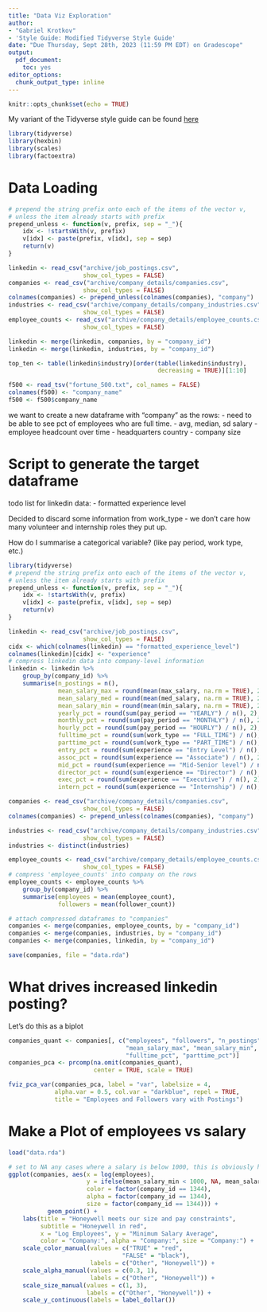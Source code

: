```yaml
---
title: "Data Viz Exploration"
author: 
- "Gabriel Krotkov"
- 'Style Guide: Modified Tidyverse Style Guide'
date: "Due Thursday, Sept 28th, 2023 (11:59 PM EDT) on Gradescope"
output:
  pdf_document:
    toc: yes
editor_options:
  chunk_output_type: inline
---
```


```r
knitr::opts_chunk$set(echo = TRUE)
```

My variant of the Tidyverse style guide can be found [here](https://github.com/GKrotkov/gkrotkov_style_r/tree/main)

```r
library(tidyverse)
library(hexbin)
library(scales)
library(factoextra)
```

# Data Loading

```r
# prepend the string prefix onto each of the items of the vector v, 
# unless the item already starts with prefix
prepend_unless <- function(v, prefix, sep = "_"){
    idx <- !startsWith(v, prefix)
    v[idx] <- paste(prefix, v[idx], sep = sep)
    return(v)
}

linkedin <- read_csv("archive/job_postings.csv", 
                     show_col_types = FALSE)
companies <- read_csv("archive/company_details/companies.csv", 
                     show_col_types = FALSE)
colnames(companies) <- prepend_unless(colnames(companies), "company")
industries <- read_csv("archive/company_details/company_industries.csv", 
                     show_col_types = FALSE)
employee_counts <- read_csv("archive/company_details/employee_counts.csv", 
                     show_col_types = FALSE)

linkedin <- merge(linkedin, companies, by = "company_id")
linkedin <- merge(linkedin, industries, by = "company_id")

top_ten <- table(linkedin$industry)[order(table(linkedin$industry), 
                                          decreasing = TRUE)][1:10]
```

```r
f500 <- read_tsv("fortune_500.txt", col_names = FALSE)
colnames(f500) <- "company_name"
f500 <- f500$company_name
```

we want to create a new dataframe with "company" as the rows:
- need to be able to see pct of employees who are full time. 
- avg, median, sd salary
- employee headcount over time
- headquarters country
- company size

# Script to generate the target dataframe

todo list for linkedin data: 
- formatted experience level

Decided to discard some information from work_type - we don't care how many volunteer and internship roles they put up.

How do I summarise a categorical variable? (like pay period, work type, etc.)

```r
library(tidyverse)
# prepend the string prefix onto each of the items of the vector v, 
# unless the item already starts with prefix
prepend_unless <- function(v, prefix, sep = "_"){
    idx <- !startsWith(v, prefix)
    v[idx] <- paste(prefix, v[idx], sep = sep)
    return(v)
}

linkedin <- read_csv("archive/job_postings.csv", 
                     show_col_types = FALSE)
cidx <- which(colnames(linkedin) == "formatted_experience_level")
colnames(linkedin)[cidx] <- "experience"
# compress linkedin data into company-level information
linkedin <- linkedin %>%
    group_by(company_id) %>%
    summarise(n_postings = n(), 
              mean_salary_max = round(mean(max_salary, na.rm = TRUE), 2), 
              mean_salary_med = round(mean(med_salary, na.rm = TRUE), 2), 
              mean_salary_min = round(mean(min_salary, na.rm = TRUE), 2), 
              yearly_pct = round(sum(pay_period == "YEARLY") / n(), 2), 
              monthly_pct = round(sum(pay_period == "MONTHLY") / n(), 2), 
              hourly_pct = round(sum(pay_period == "HOURLY") / n(), 2), 
              fulltime_pct = round(sum(work_type == "FULL_TIME") / n(), 2), 
              parttime_pct = round(sum(work_type == "PART_TIME") / n(), 2), 
              entry_pct = round(sum(experience == "Entry Level") / n(), 2),
              assoc_pct = round(sum(experience == "Associate") / n(), 2),
              mid_pct = round(sum(experience == "Mid-Senior level") / n(), 2), 
              director_pct = round(sum(experience == "Director") / n(), 2),
              exec_pct = round(sum(experience == "Executive") / n(), 2),
              intern_pct = round(sum(experience == "Internship") / n(), 2))

companies <- read_csv("archive/company_details/companies.csv", 
                     show_col_types = FALSE)
colnames(companies) <- prepend_unless(colnames(companies), "company")

industries <- read_csv("archive/company_details/company_industries.csv", 
                     show_col_types = FALSE)
industries <- distinct(industries)

employee_counts <- read_csv("archive/company_details/employee_counts.csv", 
                     show_col_types = FALSE)
# compress 'employee_counts' into company on the rows
employee_counts <- employee_counts %>%
    group_by(company_id) %>%
    summarise(employees = mean(employee_count), 
              followers = mean(follower_count))

# attach compressed dataframes to "companies"
companies <- merge(companies, employee_counts, by = "company_id")
companies <- merge(companies, industries, by = "company_id")
companies <- merge(companies, linkedin, by = "company_id")

save(companies, file = "data.rda")
```

# What drives increased linkedin posting?

Let's do this as a biplot

```r
companies_quant <- companies[, c("employees", "followers", "n_postings", 
                                 "mean_salary_max", "mean_salary_min", 
                                 "fulltime_pct", "parttime_pct")]
companies_pca <- prcomp(na.omit(companies_quant), 
                        center = TRUE, scale = TRUE)

fviz_pca_var(companies_pca, label = "var", labelsize = 4,
             alpha.var = 0.5, col.var = "darkblue", repel = TRUE, 
             title = "Employees and Followers vary with Postings")
```

# Make a Plot of employees vs salary

```r
load("data.rda")
```

```r
# set to NA any cases where a salary is below 1000, this is obviously hourly
ggplot(companies, aes(x = log(employees), 
                      y = ifelse(mean_salary_min < 1000, NA, mean_salary_min), 
                      color = factor(company_id == 1344), 
                      alpha = factor(company_id == 1344), 
                      size = factor(company_id == 1344))) + 
           geom_point() + 
    labs(title = "Honeywell meets our size and pay constraints", 
         subtitle = "Honeywell in red",
         x = "Log Employees", y = "Minimum Salary Average", 
         color = "Company:", alpha = "Company:", size = "Company:") + 
    scale_color_manual(values = c("TRUE" = "red",
                                "FALSE" = "black"), 
                       labels = c("Other", "Honeywell")) + 
    scale_alpha_manual(values = c(0.3, 1), 
                       labels = c("Other", "Honeywell")) + 
    scale_size_manual(values = c(1, 3), 
                      labels = c("Other", "Honeywell")) + 
    scale_y_continuous(labels = label_dollar())
```

